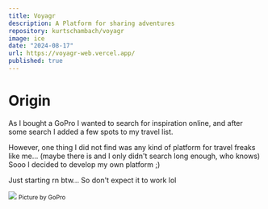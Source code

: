 ```yaml
---
title: Voyagr
description: A Platform for sharing adventures
repository: kurtschambach/voyagr
image: ice
date: "2024-08-17"
url: https://voyagr-web.vercel.app/
published: true
---
```



# Origin

As I bought a GoPro I wanted to search for inspiration online, 
and after some search I added a few spots to my travel list.

However, one thing I did not find was any kind of platform for travel freaks like me... 
(maybe there is and I only didn't search long enough, who knows)
Sooo I decided to develop my own platform ;)

Just starting rn btw... So don't expect it to work lol

![](https://static.gopro.com/assets/blta2b8522e5372af40/blt2359db8b99019dbf/64d0e294674e98494548f538/04-pdp-h12b-gallery-1920.jpg?width=2880&quality=100)
<small>Picture by GoPro</small>